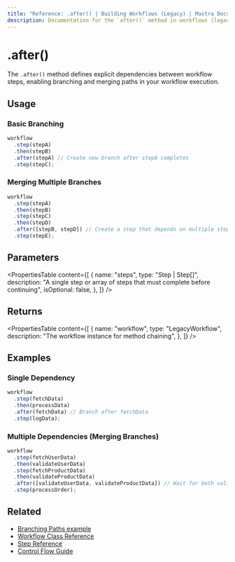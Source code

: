 ```yaml
---
title: "Reference: .after() | Building Workflows (Legacy) | Mastra Docs"
description: Documentation for the `after()` method in workflows (legacy), enabling branching and merging paths.
---
```


# .after()

The `.after()` method defines explicit dependencies between workflow steps, enabling branching and merging paths in your workflow execution.

## Usage

### Basic Branching

```typescript
workflow
  .step(stepA)
  .then(stepB)
  .after(stepA) // Create new branch after stepA completes
  .step(stepC);
```

### Merging Multiple Branches

```typescript
workflow
  .step(stepA)
  .then(stepB)
  .step(stepC)
  .then(stepD)
  .after([stepB, stepD]) // Create a step that depends on multiple steps
  .step(stepE);
```

## Parameters

<PropertiesTable
  content={[
    {
      name: "steps",
      type: "Step | Step[]",
      description:
        "A single step or array of steps that must complete before continuing",
      isOptional: false,
    },
  ]}
/>

## Returns

<PropertiesTable
  content={[
    {
      name: "workflow",
      type: "LegacyWorkflow",
      description: "The workflow instance for method chaining",
    },
  ]}
/>

## Examples

### Single Dependency

```typescript
workflow
  .step(fetchData)
  .then(processData)
  .after(fetchData) // Branch after fetchData
  .step(logData);
```

### Multiple Dependencies (Merging Branches)

```typescript
workflow
  .step(fetchUserData)
  .then(validateUserData)
  .step(fetchProductData)
  .then(validateProductData)
  .after([validateUserData, validateProductData]) // Wait for both validations to complete
  .step(processOrder);
```

## Related

- [Branching Paths example](../../examples/workflows_legacy/branching-paths.mdx)
- [Workflow Class Reference](./workflow.mdx)
- [Step Reference](./step-class.mdx)
- [Control Flow Guide](../../docs/workflows-legacy/control-flow.mdx)
